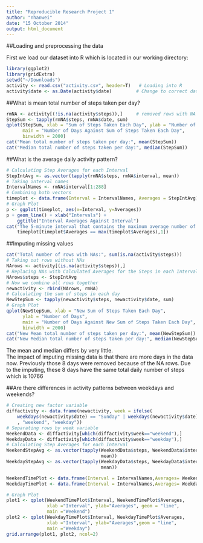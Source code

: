 ```yaml
---
title: "Reproducible Research Project 1"
author: "nhanwei"
date: "15 October 2014"
output: html_document
---
```


##Loading and preprocessing the data  

First we load our dataset into R which is located in our working directory:  

```r
library(ggplot2)
library(gridExtra)
setwd("~/Downloads")
activity <- read.csv("activity.csv", header=T)   # Loading into R 
activity$date <- as.Date(activity$date)         # Change to correct date format
```

##What is mean total number of steps taken per day?  

```r
rmNA <- activity[(!is.na(activity$steps)),]     # removed rows with NA 
StepSum <- tapply(rmNA$steps, rmNA$date, sum)   
qplot(StepSum, xlab = "Sum of Steps Taken Each Day", ylab = "Number of Days", 
      main = "Number of Days Against Sum of Steps Taken Each Day", 
      binwidth = 2000)
cat("Mean total number of steps taken per day:", mean(StepSum))   
cat("Median total number of steps taken per day:", median(StepSum)) 
```

##What is the average daily activity pattern?

```r
# Calculating Step Averages for each Interval
StepIntAvg <- as.vector(tapply(rmNA$steps, rmNA$interval, mean))
# Taking interval names
IntervalNames <- rmNA$interval[1:288]
# Combining both vectors
timeplot <- data.frame(Interval = IntervalNames, Averages = StepIntAvg)
# Graph Plot
p <- ggplot(timeplot, aes(x=Interval, y=Averages))
p + geom_line() + xlab("Intervals") + 
    ggtitle("Interval Averages Against Interval")
cat("The 5-minute interval that contains the maximum average number of steps:",
    timeplot[timeplot$Averages == max(timeplot$Averages),1])
```

##Imputing missing values

```r
cat("Total number of rows with NAs:", sum(is.na(activity$steps)))
# Taking out rows without NAs
NArows <- activity[(is.na(activity$steps)),]
# Replacing NAs with Calculated Averages for the Steps in each Interval
NArows$steps <- StepIntAvg
# Now we combine all rows together
newactivity <- rbind(NArows, rmNA)
# Calculating the sum of steps in each day
NewStepSum <- tapply(newactivity$steps, newactivity$date, sum)  
# Graph Plot
qplot(NewStepSum, xlab = "New Sum of Steps Taken Each Day", 
      ylab = "Number of Days", 
      main = "Number of Days Against New Sum of Steps Taken Each Day", 
      binwidth = 2000)
cat("New Mean total number of steps taken per day:", mean(NewStepSum))   
cat("New Median total number of steps taken per day:", median(NewStepSum)) 
```

The mean and median differs by very little.  
The impact of imputing missing data is that there are more days in the data now.
Previously those 8 days were removed because of the NA rows. Due to the imputing,
these 8 days have the same total daily number of steps which is 10766

##Are there differences in activity patterns between weekdays and weekends?

```r
# Creating new factor variable
diffactivity <- data.frame(newactivity, week = ifelse(
    weekdays(newactivity$date) == "Sunday" | weekdays(newactivity$date) == "Saturday"
    , "weekend", "weekday"))
# Separating rows by week variable
WeekendData <- diffactivity[which(diffactivity$week=="weekend"),]
WeekdayData <- diffactivity[which(diffactivity$week=="weekday"),]
# Calculating Step Averages for each Interval
WeekendStepAvg <- as.vector(tapply(WeekendData$steps, WeekendData$interval, 
                                   mean))
WeekdayStepAvg <- as.vector(tapply(WeekdayData$steps, WeekdayData$interval, 
                                   mean))

WeekendTimePlot <- data.frame(Interval = IntervalNames,Averages= WeekendStepAvg)
WeekdayTimePlot <- data.frame(Interval = IntervalNames,Averages= WeekdayStepAvg)

# Graph Plot
plot1 <- qplot(WeekendTimePlot$Interval, WeekendTimePlot$Averages,
               xlab ="Interval", ylab="Averages", geom = "line",
               main ="Weekend")
plot2 <- qplot(WeekdayTimePlot$Interval, WeekdayTimePlot$Averages,
               xlab ="Interval", ylab="Averages",geom = "line",
               main ="Weekday")
grid.arrange(plot1, plot2, ncol=2)
```
